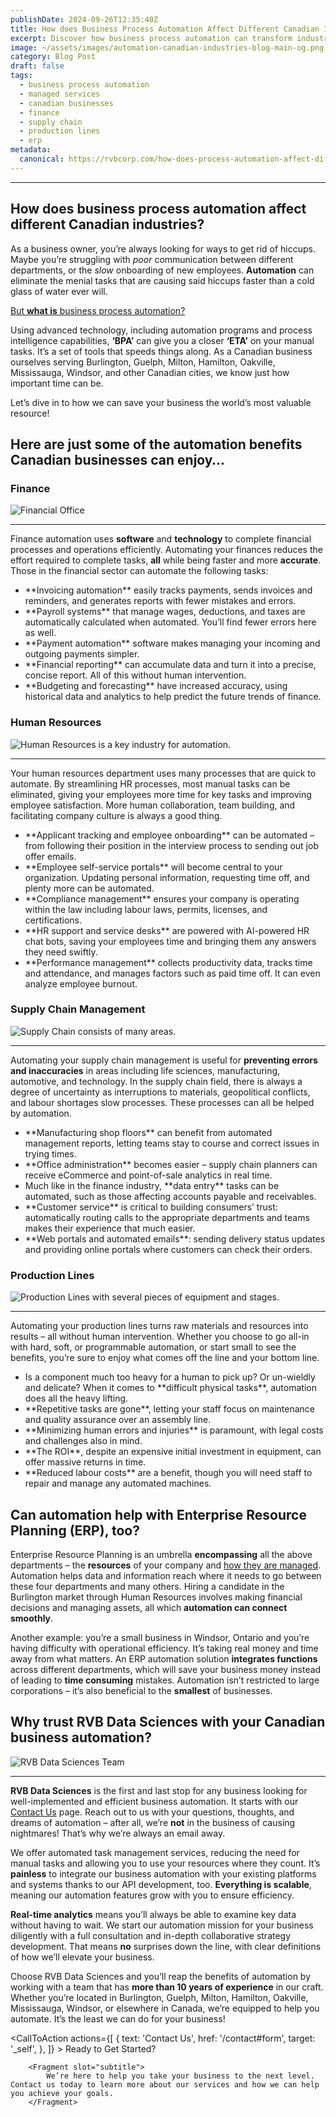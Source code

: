 ```yaml
---
publishDate: 2024-09-26T12:35:40Z
title: How does Business Process Automation Affect Different Canadian Industries?
excerpt: Discover how business process automation can transform industries across Canada by streamlining tasks and improving efficiency. From finance and human resources to supply chain management and production lines, automation helps businesses reduce errors, cut costs, and boost productivity. Dive into our blog to explore the benefits of automation across various sectors!
image: ~/assets/images/automation-canadian-industries-blog-main-og.png
category: Blog Post
draft: false
tags:
  - business process automation
  - managed services
  - canadian businesses
  - finance
  - supply chain
  - production lines
  - erp
metadata:
  canonical: https://rvbcorp.com/how-does-process-automation-affect-different-canadian-industries
---
```



---

## How does business process automation affect different Canadian industries?

As a business owner, you’re always looking for ways to get rid of hiccups. Maybe you’re struggling with *poor* communication between different departments, or the *slow* onboarding of new employees. **Automation** can eliminate the menial tasks that are causing said hiccups faster than a cold glass of water ever will.

<u>But **what is** business process automation?</u> 

Using advanced technology, including automation programs and process intelligence capabilities, **‘BPA’** can give you a closer **‘ETA’** on your manual tasks. It’s a set of tools that speeds things along. As a Canadian business ourselves serving Burlington, Guelph, Milton, Hamilton, Oakville, Mississauga, Windsor, and other Canadian cities, we know just how important time can be. 

Let’s dive in to how we can save your business the world’s most valuable resource!

## Here are just some of the automation benefits Canadian businesses can enjoy…

### Finance
![Financial Office](~/assets/images/automation-canadian-industries-blog-finance-main.png)

---

Finance automation uses **software** and **technology** to complete financial processes and operations efficiently. Automating your finances reduces the effort required to complete tasks, **all** while being faster and more **accurate**. Those in the financial sector can automate the following tasks:

<ul>
<li>**Invoicing automation** easily tracks payments, sends invoices and reminders, and generates reports with fewer mistakes and errors.</li>
 
<li>**Payroll systems** that manage wages, deductions, and taxes are automatically calculated when automated. You’ll find fewer errors here as well.</li>

<li>**Payment automation** software makes managing your incoming and outgoing payments simpler.</li>

<li>**Financial reporting** can accumulate data and turn it into a precise, concise report. All of this without human intervention.</li>

<li>**Budgeting and forecasting** have increased accuracy, using historical data and analytics to help predict the future trends of finance.</li>
</ul>

### Human Resources
![Human Resources is a key industry for automation.](~/assets/images/automation-canadian-industries-blog-hr-main.png)

---

Your human resources department uses many processes that are quick to automate. By streamlining HR processes, most manual tasks can be eliminated, giving your employees more time for key tasks and improving employee satisfaction. More human collaboration, team building, and facilitating company culture is always a good thing.

<ul>
<li> **Applicant tracking and employee onboarding** can be automated – from following their position in the interview process to sending out job offer emails.</li>

<li> **Employee self-service portals** will become central to your organization. Updating personal information, requesting time off, and plenty more can be automated.</li>

<li>**Compliance management** ensures your company is operating within the law including labour laws, permits, licenses, and certifications.</li>

<li>**HR support and service desks** are powered with AI-powered HR chat bots, saving your employees time and bringing them any answers they need swiftly.</li>

<li>**Performance management** collects productivity data, tracks time and attendance, and manages factors such as paid time off. It can even analyze employee burnout.</li>
</ul>

### Supply Chain Management
![Supply Chain consists of many areas.](~/assets/images/automation-canadian-industries-blog-supply-chain-main.png)

---

Automating your supply chain management is useful for **preventing errors and inaccuracies** in areas including life sciences, manufacturing, automotive, and technology. In the supply chain field, there is always a degree of uncertainty as interruptions to materials, geopolitical conflicts, and labour shortages slow processes. These processes can all be helped by automation. 

<ul>
<li>**Manufacturing shop floors** can benefit from automated management reports, letting teams stay to course and correct issues in trying times.</li>

<li>**Office administration** becomes easier – supply chain planners can receive eCommerce and point-of-sale analytics in real time.</li>

<li>Much like in the finance industry, **data entry** tasks can be automated, such as those affecting accounts payable and receivables.</li>

<li>**Customer service** is critical to building consumers’ trust: automatically routing calls to the appropriate departments and teams makes their experience that much easier.</li>

<li>**Web portals and automated emails**: sending delivery status updates and providing online portals where customers can check their orders.</li>
</ul>

### Production Lines
![Production Lines with several pieces of equipment and stages.](~/assets/images/business-process-automation-service-main.webp)

---

Automating your production lines turns raw materials and resources into results – all without human intervention. Whether you choose to go all-in with hard, soft, or programmable automation, or start small to see the benefits, you’re sure to enjoy what comes off the line and your bottom line.

<ul>
<li>Is a component much too heavy for a human to pick up? Or un-wieldly and delicate? When it comes to **difficult physical tasks**, automation does all the heavy lifting.</li>

<li>**Repetitive tasks are gone**, letting your staff focus on maintenance and quality assurance over an assembly line.</li>

<li>**Minimizing human errors and injuries** is paramount, with legal costs and challenges also in mind.</li>

<li>**The ROI**, despite an expensive initial investment in equipment, can offer massive returns in time.</li>

<li>**Reduced labour costs** are a benefit, though you will need staff to repair and manage any automated machines.</li>
</ul>

## Can automation help with Enterprise Resource Planning (ERP), too?

Enterprise Resource Planning is an umbrella **encompassing** all the above departments – the **resources** of your company and <u>how they are managed</u>. Automation helps data and information reach where it needs to go between these four departments and many others. Hiring a candidate in the Burlington market through Human Resources involves making financial decisions and managing assets, all which **automation can connect smoothly**.

Another example: you’re a small business in Windsor, Ontario and you’re having difficulty with operational efficiency. It’s taking real money and time away from what matters. An ERP automation solution **integrates functions** across different departments, which will save your business money instead of leading to **time consuming** mistakes. Automation isn’t restricted to large corporations – it’s also beneficial to the **smallest** of businesses.

## Why trust RVB Data Sciences with your Canadian business automation?
![RVB Data Sciences Team](~/assets/images/about-us-main.webp)

---

**RVB Data Sciences** is the first and last stop for any business looking for well-implemented and efficient business automation. It starts with our [Contact Us](/contact#form) page. Reach out to us with your questions, thoughts, and dreams of automation – after all, we’re **not** in the business of causing nightmares! That’s why we’re always an email away.

We offer automated task management services, reducing the need for manual tasks and allowing you to use your resources where they count. It’s **painless** to integrate our business automation with your existing platforms and systems thanks to our API development, too. **Everything is scalable**, meaning our automation features grow with you to ensure efficiency.

**Real-time analytics** means you’ll always be able to examine key data without having to wait. We start our automation mission for your business diligently with a full consultation and in-depth collaborative strategy development. That means **no** surprises down the line, with clear definitions of how we’ll elevate your business.

Choose RVB Data Sciences and you’ll reap the benefits of automation by working with a team that has **more than 10 years of experience** in our craft. Whether you’re located in Burlington, Guelph, Milton, Hamilton, Oakville, Mississauga, Windsor, or elsewhere in Canada, we’re equipped to help you automate. It’s the least we can do for your business! 


<CallToAction
    actions={[
        {
            text: 'Contact Us',
            href: '/contact#form',
            target: '_self',
        },
        ]}
    >
        <Fragment slot="title">
        Ready to Get Started?
        </Fragment>

        <Fragment slot="subtitle">
            We’re here to help you take your business to the next level. Contact us today to learn more about our services and how we can help you achieve your goals.
        </Fragment>
</CallToAction>